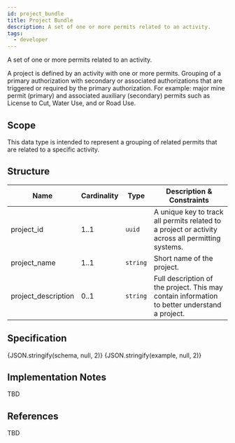 ```yaml
---
id: project_bundle
title: Project Bundle
description: A set of one or more permits related to an activity.
tags:
  - developer
---
```




A set of one or more permits related to an activity.

A project is defined by an activity with one or more permits. Grouping of a primary authorization with secondary or associated authorizations that are triggered or required by the primary authorization. For example: major mine permit (primary) and associated auxiliary (secondary) permits such as License to Cut, Water Use, and or Road Use.

## Scope

This data type is intended to represent a grouping of related permits that are related to a specific activity.

## Structure

| Name | Cardinality | Type | Description & Constraints |
| --- | --- | --- | --- |
| project_id | 1..1 | `uuid` | A unique key to track all permits related to a project or activity across all permitting systems. |
| project_name | 1..1 | `string` | Short name of the project. |
| project_description | 0..1 | `string` | Full description of the project. This may contain information to better understand a project. |

## Specification

<Tabs queryString="tab">
  <TabItem value="schema" label="Schema" default>
    <JSONSchemaViewer schema={schema} viewerOptions={{ showExamples: true }} />
  </TabItem>
  <TabItem value="source" label="Source">
    <CodeBlock language="json" showLineNumbers>
      {JSON.stringify(schema, null, 2)}
    </CodeBlock>
  </TabItem>
  <TabItem value="example" label="Example">
    <CodeBlock language="json" showLineNumbers>
      {JSON.stringify(example, null, 2)}
    </CodeBlock>
  </TabItem>
</Tabs>

## Implementation Notes

TBD

## References

TBD
